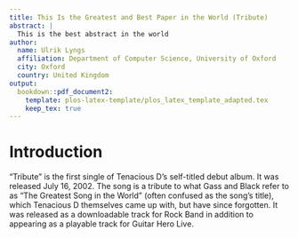 ```yaml
---
title: This Is the Greatest and Best Paper in the World (Tribute)
abstract: |
  This is the best abstract in the world
author:
  name: Ulrik Lyngs
  affiliation: Department of Computer Science, University of Oxford
  city: Oxford
  country: United Kingdom
output: 
  bookdown::pdf_document2:
    template: plos-latex-template/plos_latex_template_adapted.tex
    keep_tex: true
---
```


# Introduction

"Tribute" is the first single of Tenacious D's self-titled debut album. It was released July 16, 2002. The song is a tribute to what Gass and Black refer to as "The Greatest Song in the World" (often confused as the song's title), which Tenacious D themselves came up with, but have since forgotten. It was released as a downloadable track for Rock Band in addition to appearing as a playable track for Guitar Hero Live.
